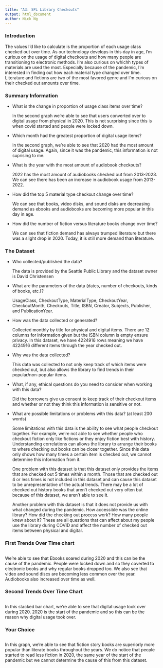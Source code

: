 ```yaml
---
title: "A3: SPL Library Checkouts"
output: html_document
author: Nick Ng
---
```


### Introduction

  The values I'd like to calculate is the proportion of each usage class checked out over time. As our 
technology develops in this day in age, I'm curious on the usage of digital checkouts and how many people are 
transitioning to electronic methods. I'm also curious on whichh types of materials are used the most. Especially 
because of the pandemic, I'm interested in finding out how each material type changed over time. Literature and
fictions are two of the most favored genre and I'm curious on their checked out amounts over time.


### Summary Information

- What is the change in proportion of usage class items over time?

  In the second graph we're able to see that users converted over to digital usage 
  from physical in 2020. This is not surprising since this is when covid started and
  people were locked down.

- Which month had the greatest proportion of digital usage items?
  
  In the second graph, we're able to see that 2020 had the most amount of digital 
  usage. Again, since it was the pandemic, this information is not suprising to me.
  
- What is the year with the most amount of audiobook checkouts?

  2022 has the most amount of audiobooks checked out from 2013-2023. We can see there
  has been an increase in audiobook usage from 2013-2022.
  
- How did the top 5 material type checkout change over time?

  We can see that books, video disks, and sound disks are decreasing demand as ebooks
  and audiobooks are becoming more popular in this day in age.
  
- How did the number of fiction versus literature books change over time?

  We can see that fiction demand has always trumped literature but there was a slight 
  drop in 2020. Today, it is still more demand than literature.

### The Dataset

- Who collected/published the data?

    The data is provided by the Seattle Public Library and the dataset owner is David Christensen  

- What are the parameters of the data (dates, number of checkouts, kinds of books, etc.)?

    UsageClass, CheckoutType, MaterialType, CheckoutYear, CheckoutMonth, Checkouts, Title, ISBN, 
    Creator, Subjects, Publisher, and PublicationYear.

- How was the data collected or generated? 

    Collected monthly by title for physical and digital items. There are 12 columns for 
    information given but the ISBN column is empty ensure privacy. In this dataset,
    we have 4224916 rows meaning we have 4224916 different items through the year 
    checked out.

- Why was the data collected?  

    This data was collected to not only keep track of which items were checked out, but also allows
    the library to find trends in their popular/non-popular items.

- What, if any, ethical questions do you need to consider when working with this data?  

    Did the borrowers give us consent to keep track of their checkout items and whether or not they 
    think this information is sensitive or not.

- What are possible limitations or problems with this data?   (at least 200 words)

    Some limitations with this data is the ability to see what people checkout together. For example,
    we're not able to see whether people who checkout fiction only like fictions or they enjoy fiction
    best with history. Understanding correlations can allows the library to arrange their books to where 
    checking out books can be closer together. Since this data only shows how many times a certain item is 
    checked out, we cannot determine this information from it.

    One problem with this dataset is that this dataset only provides the items that are checked out 5 times
    within a month. Those that are checked out 4 or less times is not included in this dataset and can cause 
    this dataset to be unrepresentative of the actual trends. There may be a lot of checked out history books 
    that aren't checked out very often but because of this dataset, we aren't able to see it.

    Another problem with this dataset is that it does not provide us with what changed during the pandemic.
    How accessible was the online library? How did the checking out process work? How many people knew 
    about it? These are all questions that can affect about my people use the library during COVID and affect
    the number of checked out items between physical and digital.

### First Trends Over Time chart

```r
```

We're able to see that Ebooks soared during 2020 and this can be the cause of the pandemic.
People were locked down and so they coverted to electronic books and why regular books
dropped too. We also see that video and sound discs are becoming less common over the year.
Audiobooks also increased over time as well.

### Second Trends Over Time Chart

```r
```

In this stacked bar chart, we're able to see that digital usage took over during 2020. 2020 is 
the start of the pandemic and so this can be the reason why digital usage took over.

### Your Choice

```r

```

In this graph, we're able to see that fiction story books are superiorly more popular
than literate books throughout the years. We do notice that people started to read 
less fiction in 2020, the same year of the start of the pandemic but we cannot determine
the cause of this from this dataset.


